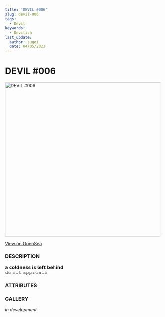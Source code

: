 ```yaml
---
title: 'DEVIL #006'
slug: devil-006
tags:
  - Devil
keywords:
  - Devilish
last_update:
  author: sugoi
  date: 04/05/2023
---
```



# DEVIL #006

<img src="https://nft-cdn.alchemy.com/eth-mainnet/2c5a13c55eaf3623cd0971b58c716391" alt="DEVIL #006" width="500" />

[View on OpenSea](https://opensea.io/assets/ethereum/0x231EDa2D0E36E5254515B7625D1201f7b4617cf4/5)

### DESCRIPTION

𝗮 𝗰𝗼𝗹𝗱𝗻𝗲𝘀𝘀 𝗶𝘀 𝗹𝗲𝗳𝘁 𝗯𝗲𝗵𝗶𝗻𝗱  
𝚍𝚘 𝚗𝚘𝚝 𝚊𝚙𝚙𝚛𝚘𝚊𝚌𝚑

### ATTRIBUTES

<AttributeTag traitType="HUMANITY" value="LOW" />
<AttributeTag traitType="NATURE" value="DISSONANT" />
<AttributeTag traitType="TYPE" value="DEVIL" />
<AttributeTag traitType="SUBTYPE" value="GHOST" />


### GALLERY

*in development*

